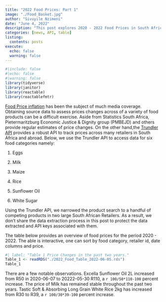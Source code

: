 ```yaml
---
title: "2022 Food Prices: Part 1"
image: "./Food_Basket.jpg"
author: "Sivuyile Nzimeni"
date: "June 4, 2022"
description: "This post explores 2020 - 2022 Food Prices in South Africa"
categories: [news, API, table]
listing: 
  contents: posts
execute: 
  echo: false
  warning: false
---
```



```r
#|include: false
#|echo: false
#|warning: false
library(tidyverse)
library(janitor)
library(reactable)
library(reactablefmtr)
```


[Food Price inflation](https://theconversation.com/rising-food-prices-hit-poor-people-the-hardest-a-close-look-at-inflation-in-south-africa-184465#:~:text=South%20Africa's%20overall%20rate%20of,2%25%20over%20the%20same%20period.) has been the subject of much media coverage. Obtaining source data to assess prices changes across of a variety of food products can be a difficult exercise. Aside from Statistics South Africa, Pietermaritzburg Economic Justice & Dignity group (PMBEJD) and others provide regular estimates of price changes. On the other hand,the [Trundler API](https://www.trundler.dev) provides a robust API to track prices across many retailers in South Africa and abroad. Below, we use the Trundler API to access data for six food categories namely: 

1.  Eggs

2.  Milk

3.  Maize

4.  Rice

5.  Sunflower Oil

6.  White Sugar

Using the Trundler API, we narrowed the product search to a handful of competing products in two large South African Retailers. As a result, we don't share the data extraction process in this post to protect the data extracted and API keys associated with them.

The table below provides an overview of food prices for the period 2020 - 2022.  The able is interactive, one can sort by food category, retailer id, date columns and price. 

```r
#| label: "Table 1 Price Changes in the past two years." 
Table_1 <- readRDS("./2022_Food_Table_2022-06-05.rds")
Table_1
```


There are a few notable observations. Excella Sunflower Oil 2L increased from R50 in 2020-06-07 to 20222-05-30 R110, a `r 100/50*110-100` percent increase.
The price of Milk has remained stable throughout the past two years. Tastic Soft & Absorbing Long Grain White Rice 2kg has increased from R30 to R39, a `r 100/30*39-100` percent increase.